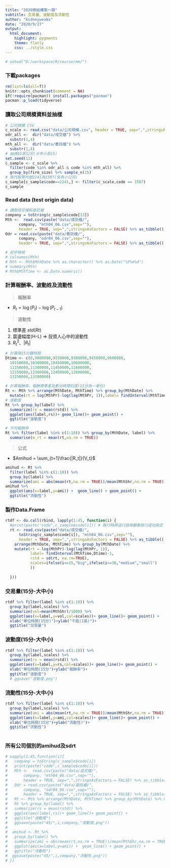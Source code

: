 ```yaml
---
title: "2020微結構第一題"
subtitle: 交易量、波動度及流動性
author: "kidneyweakx"
date: "2020/9/27"
output:
  html_document:
    highlight: pygments
    theme: flatly
    css: ../style.css
---
```

```r
# setwd("D:/workspace/R/course/mm/")
```

### 下載packages
```r
rm(list=ls(all=T))
knitr::opts_chunk$set(comment = NA)
if(!require(pacman)) install.packages("pacman")
pacman::p_load(tidyverse)
```

### 讀取公司規模資料並抽樣
```r
# 公司規模 CSV
c_scale <- read.csv("data/公司規模.csv", header = TRUE, sep=",",stringsAsFactors = FALSE) %>% as_tibble()
odr_all <-  dir("data/成交檔") %>% 
  substr(1,4)
mth_all <-  dir("data/委託檔") %>% 
  substr(1,4)
# 抽樣45家公司(大中小各15)
set.seed(11)
c_sample <- c_scale %>% 
  filter(code %in% odr_all & code %in% mth_all) %>% 
  group_by(firm_size) %>% sample_n(15)
# 取代股票代號2241為1587(皆為小公司)
c_sample[c_sample$code==2241,] <- filter(c_scale,code == 1587)
c_sample
```


### Read data (test origin data)
```r
# 讀取成交檔和委託檔
company = toString(c_sample$code[13])
Mth <-  read.csv(paste("data/成交檔/",
      company, "mth04_06.csv",sep=""), 
      header = TRUE, sep=",",stringsAsFactors = FALSE) %>% as_tibble()
Odr = read.csv(paste("data/委託檔/",
      company, "odr04_06.csv",sep=""), 
      header = TRUE, sep=",",stringsAsFactors = FALSE) %>% as_tibble()
```


```r
# 初步檢視
# colnames(Mth)
# Mth <- Mth$MthDate %>% as.character() %>% as.Date("%Y%m%d")
# summary(Mth)
# Mth$MthTime <- as.Date.numeric()
```

### 計算報酬率、波動姓及流動性

> 報酬率

+ $R_t = \log(P_t)-\log(P_{t-1})$

> 波動性

1. 標準差 $std(Rt)$
2. 震盪幅度(H-L) => 投資人心中的波動性
3. $R_t^2$、$|R_t|$

```r
# 計算隔15分鐘時間
Dtime <- c(0,9000000,9150000,9300000,9450000,9600000,
  10150000,10300000,10450000,10600000,
  11150000,11300000,11450000,11600000,
  12150000,12300000,12450000,12600000,
  13150000,13300000)

# 計算報酬率、報酬標準差及劃分時間刻度(15分為一單位)
Rt <- Mth %>% arrange(MthDate, MthTime) %>% group_by(MthDate) %>% 
  mutate(rt = log(MthPr)-log(lag(MthPr, 1)),label= findInterval(MthTime,Dtime)-1, rstd = sd(rt, na.rm=TRUE))
# 波動度
Rt %>% group_by(label) %>% 
  summarize(rs = mean(rstd)) %>% 
  ggplot(aes(label,rs))+ geom_line()+ geom_point() +
  ggtitle("波動度")
```


```r
# 平均報酬率
Rt %>% filter(label %in% c(1:18)) %>% group_by(MthDate, label) %>% 
  summarise(m_rt = mean(rt,na.rm = TRUE))
```

> 公式

+ $Amihud = \sum_{t=1}\frac{|R_t|}{V_t}$
```r
amihud <- Rt %>% 
  filter(label %in% c(1:18)) %>% 
  group_by(label) %>% 
  summarize(ami = abs(mean(rt,na.rm = TRUE))/mean(MthShr,na.rm = TRUE)) 
amihud %>% 
  ggplot(aes(x=label,y=ami)) +  geom_line() + geom_point() +
  ggtitle("流動性")
```

### 製作Data.Frame

```r
rtdf <- do.call(rbind, lapply(1:45, function(i) {
  #print(paste("code",c_sample$code[i])) # 執行時將這行啟用觀看執行成功與否
  rt <- read.csv(paste("data/成交檔/",
      toString(c_sample$code[i]), "mth04_06.csv",sep=""), 
      header = TRUE, sep=",",stringsAsFactors = FALSE) %>% as_tibble() %>%
    arrange(MthDate, MthTime) %>% group_by(MthDate) %>% 
    mutate(rt = log(MthPr)-log(lag(MthPr, 1)),
           label= findInterval(MthTime,Dtime)-1, 
           rstd = sd(rt, na.rm=TRUE),
           scales=ifelse(i<=15,"big",ifelse(i<=30,"medium","small")
           ))
  
  }))

```

### 交易量(15分-大中小)
```r
rtdf %>% filter(label %in% c(1:18)) %>% 
  group_by(label,scales) %>% 
  summarize(vol=mean(MthShr)/1000) %>%
  ggplot(aes(x=label,y=vol,col=scales))+ geom_line()+ geom_point() +
  xlab("單位時間(15分)")+ylab("千股(1張)")+
  ggtitle("交易量")
```

### 波動度(15分-大中小)
```r
rtdf %>% filter(label %in% c(1:18)) %>% 
  group_by(label,scales) %>% 
  summarize(rs = mean(rstd)) %>%
  ggplot(aes(x=label,y=rs,col=scales))+ geom_line()+ geom_point() +
  xlab("單位時間(15分")+ylab("報酬率")+
  ggtitle("波動度")
  # ggsave("波動度.png")
```

### 流動性(15分-大中小)
```r
rtdf %>% filter(label %in% c(1:18)) %>% 
  group_by(label,scales) %>% 
  summarize(ami = abs(mean(rt,na.rm = TRUE))/mean(MthShr,na.rm = TRUE)) %>%
  ggplot(aes(x=label,y=ami,col=scales))+ geom_line()+ geom_point() +
  xlab("單位時間(15分")+ylab("流動性)")+
  ggtitle("流動性")
  
```

### 所有公司個別的amihud及sdrt
```r
# sapply(1:45,function(i){
#   company = toString(c_sample$code[i])
#   print(paste("code",c_sample$code[i]))
#   Mth <-  read.csv(paste("data/成交檔/",
#       company, "mth04_06.csv",sep=""), 
#       header = TRUE, sep=",",stringsAsFactors = FALSE) %>% as_tibble()
#   Odr = read.csv(paste("data/委託檔/",
#       company, "odr04_06.csv",sep=""), 
#       header = TRUE, sep=",",stringsAsFactors = FALSE) %>% as_tibble()
#   Rt <- Mth %>% arrange(MthDate, MthTime) %>% group_by(MthDate) %>% mutate(rt = log(MthPr)-log(lag(MthPr, 1)),label= findInterval(MthTime,Dtime)-1, rstd = sd(rt, na.rm=TRUE))
#   Rt %>% group_by(label) %>% 
#   summarize(rs = mean(rstd)) %>% 
#   ggplot(aes(label,rs))+ geom_line()+ geom_point() +
#   ggtitle("波動度")
#   ggsave(paste("45/",i,company,"波動度.png"))
#   
#  amihud <- Rt %>% 
#   group_by(label) %>% 
#   summarize(ami = abs(mean(rt,na.rm = TRUE))/mean(MthShr,na.rm = TRUE)) %>% 
#   ggplot(aes(x=label,y=ami)) +  geom_line() + geom_point() +
#   ggtitle("流動性")
#  ggsave(paste("45/",i,company,"流動性.png"))
# })

```



